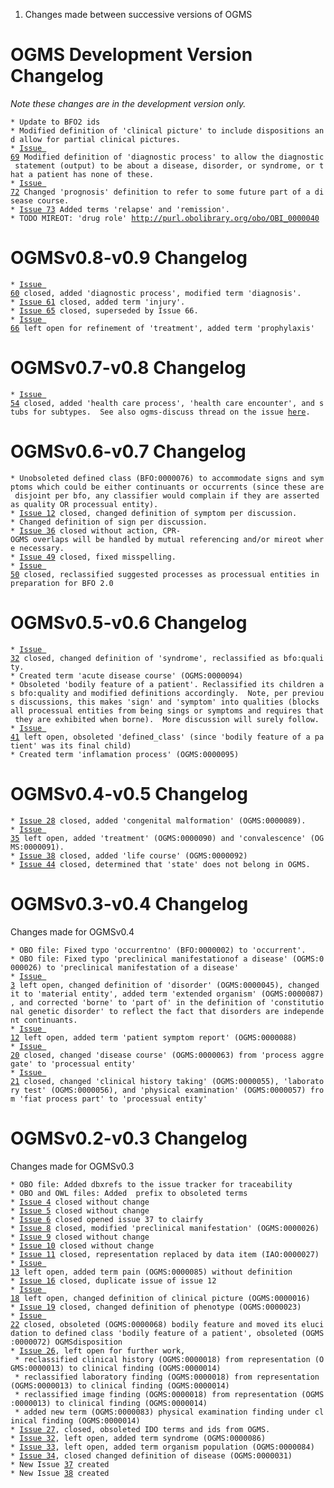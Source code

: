 #Changes made between successive versions of OGMS

= OGMS Development Version Changelog =
<i>Note these changes are in the development version only.</i>
 * Update to BFO2 ids
 * Modified definition of 'clinical picture' to include dispositions and allow for partial clinical pictures.
 * [http://code.google.com/p/ogms/issues/detail?id=69 Issue 69] Modified definition of 'diagnostic process' to allow the diagnostic statement (output) to be about a disease, disorder, or syndrome, or that a patient has none of these.
 * [http://code.google.com/p/ogms/issues/detail?id=72 Issue 72] Changed 'prognosis' definition to refer to some future part of a disease course. 
 * [http://code.google.com/p/ogms/issues/detail?id=73 Issue 73] Added terms 'relapse' and 'remission'.
 * TODO MIREOT: 'drug role' http://purl.obolibrary.org/obo/OBI_0000040

= OGMSv0.8-v0.9 Changelog =
 * [http://code.google.com/p/ogms/issues/detail?id=60 Issue 60] closed, added 'diagnostic process', modified term 'diagnosis'.
 * [http://code.google.com/p/ogms/issues/detail?id=61 Issue 61] closed, added term 'injury'.
 * [http://code.google.com/p/ogms/issues/detail?id=65 Issue 65] closed, superseded by Issue 66.
 * [http://code.google.com/p/ogms/issues/detail?id=66 Issue 66] left open for refinement of 'treatment', added term 'prophylaxis'

= OGMSv0.7-v0.8 Changelog =
 * [http://code.google.com/p/ogms/issues/detail?id=54 Issue 54] closed, added 'health care process', 'health care encounter', and stubs for subtypes.  See also ogms-discuss thread on the issue [http://groups.google.com/group/ogms-discuss/browse_thread/thread/a2dbc2ed1dff99d6/bf0e22e8a344c173#bf0e22e8a344c173 here].

= OGMSv0.6-v0.7 Changelog =
 * Unobsoleted defined class (BFO:0000076) to accommodate signs and symptoms which could be either continuants or occurrents (since these are disjoint per bfo, any classifier would complain if they are asserted as quality OR processual entity).
 * [http://code.google.com/p/ogms/issues/detail?id=12 Issue 12] closed, changed definition of symptom per discussion.
 * Changed definition of sign per discussion.
 * [http://code.google.com/p/ogms/issues/detail?id=36 Issue 36] closed without action, CPR-OGMS overlaps will be handled by mutual referencing and/or mireot where necessary.
 * [http://code.google.com/p/ogms/issues/detail?id=49 Issue 49] closed, fixed misspelling.
 * [http://code.google.com/p/ogms/issues/detail?id=50 Issue 50] closed, reclassified suggested processes as processual entities in preparation for BFO 2.0

= OGMSv0.5-v0.6 Changelog =
 * [http://code.google.com/p/ogms/issues/detail?id=32 Issue 32] closed, changed definition of 'syndrome', reclassified as bfo:quality.
 * Created term 'acute disease course' (OGMS:0000094)
 * Obsoleted 'bodily feature of a patient'. Reclassified its children as bfo:quality and modified definitions accordingly.  Note, per previous discussions, this makes 'sign' and 'symptom' into qualities (blocks all processual entities from being sings or symptoms and requires that they are exhibited when borne).  More discussion will surely follow.
 * [http://code.google.com/p/ogms/issues/detail?id=41 Issue 41] left open, obsoleted 'defined_class' (since 'bodily feature of a patient' was its final child)
 * Created term 'inflamation process' (OGMS:0000095)

= OGMSv0.4-v0.5 Changelog =
 * [http://code.google.com/p/ogms/issues/detail?id=28 Issue 28] closed, added 'congenital malformation' (OGMS:0000089).
 * [http://code.google.com/p/ogms/issues/detail?id=35 Issue 35] left open, added 'treatment' (OGMS:0000090) and 'convalescence' (OGMS:0000091).
 * [http://code.google.com/p/ogms/issues/detail?id=38 Issue 38] closed, added 'life course' (OGMS:0000092)
 * [http://code.google.com/p/ogms/issues/detail?id=44 Issue 44] closed, determined that 'state' does not belong in OGMS.

= OGMSv0.3-v0.4 Changelog =
Changes made for OGMSv0.4
 * OBO file: Fixed typo 'occurrentno' (BFO:0000002) to 'occurrent'.
 * OBO file: Fixed typo 'preclinical manifestationof a disease' (OGMS:0000026) to 'preclinical manifestation of a disease'
 * [http://code.google.com/p/ogms/issues/detail?id=3 Issue 3] left open, changed definition of 'disorder' (OGMS:0000045), changed it to 'material entity', added term 'extended organism' (OGMS:0000087), and corrected 'borne' to 'part of' in the definition of 'constitutional genetic disorder' to reflect the fact that disorders are independent continuants. 
 * [http://code.google.com/p/ogms/issues/detail?id=12 Issue 12] left open, added term 'patient symptom report' (OGMS:0000088)
 * [http://code.google.com/p/ogms/issues/detail?id=20 Issue 20] closed, changed 'disease course' (OGMS:0000063) from 'process aggregate' to 'processual entity'
 * [http://code.google.com/p/ogms/issues/detail?id=21 Issue 21] closed, changed 'clinical history taking' (OGMS:0000055), 'laboratory test' (OGMS:0000056), and 'physical examination' (OGMS:0000057) from 'fiat process part' to 'processual entity'

= OGMSv0.2-v0.3 Changelog =
Changes made for OGMSv0.3
 * OBO file: Added dbxrefs to the issue tracker for traceability
 * OBO and OWL files: Added {{{obsolete_}}} prefix to obsoleted terms
 * [http://code.google.com/p/ogms/issues/detail?id=4 Issue 4] closed without change
 * [http://code.google.com/p/ogms/issues/detail?id=5 Issue 5] closed without change
 * [http://code.google.com/p/ogms/issues/detail?id=6 Issue 6] closed opened issue 37 to clairfy
 * [http://code.google.com/p/ogms/issues/detail?id=8 Issue 8] closed, modified 'preclinical manifestation' (OGMS:0000026)
 * [http://code.google.com/p/ogms/issues/detail?id=9 Issue 9] closed without change
 * [http://code.google.com/p/ogms/issues/detail?id=10 Issue 10] closed without change
 * [http://code.google.com/p/ogms/issues/detail?id=11 Issue 11] closed, representation replaced by data item (IAO:0000027)
 * [http://code.google.com/p/ogms/issues/detail?id=13 Issue 13] left open, added term pain (OGMS:0000085) without definition
 * [http://code.google.com/p/ogms/issues/detail?id=16 Issue 16] closed, duplicate issue of issue 12
 * [http://code.google.com/p/ogms/issues/detail?id=18 Issue 18] left open, changed definition of clinical picture (OGMS:0000016)
 * [http://code.google.com/p/ogms/issues/detail?id=19 Issue 19] closed, changed definition of phenotype (OGMS:0000023)
 * [http://code.google.com/p/ogms/issues/detail?id=22 Issue 22] closed, obsoleted (OGMS:0000068) bodily feature and moved its elucidation to defined class 'bodily feature of a patient', obsoleted (OGMS:0000072) OGMSdisposition
 * [http://code.google.com/p/ogms/issues/detail?id=26 Issue 26], left open for further work, 
  * reclassified clinical history (OGMS:0000018) from representation (OGMS:0000013) to clinical finding (OGMS:0000014) 
  * reclassified laboratory finding (OGMS:0000018) from representation (OGMS:0000013) to clinical finding (OGMS:0000014) 
  * reclassified image finding (OGMS:0000018) from representation (OGMS:0000013) to clinical finding (OGMS:0000014)
  * added new term (OGMS:0000083) physical examination finding under clinical finding (OGMS:0000014)
 * [http://code.google.com/p/ogms/issues/detail?id=27 Issue 27], closed, obsoleted IDO terms and ids from OGMS.
 * [http://code.google.com/p/ogms/issues/detail?id=32 Issue 32], left open, added term syndrome (OGMS:0000086)
 * [http://code.google.com/p/ogms/issues/detail?id=33 Issue 33], left open, added term organism population (OGMS:0000084)
 * [http://code.google.com/p/ogms/issues/detail?id=34 Issue 34], closed changed definition of disease (OGMS:0000031)
 * New Issue [http://code.google.com/p/ogms/issues/detail?id=37 37] created
 * New Issue [http://code.google.com/p/ogms/issues/detail?id=38 38] created